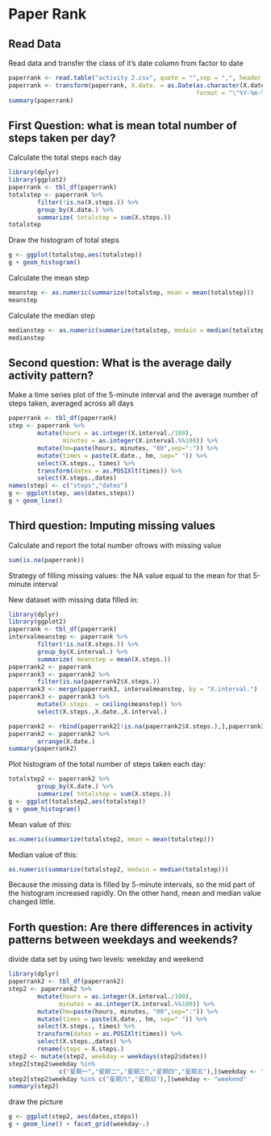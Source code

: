 # Paper Rank
## Read Data

Read data and transfer the class of it's date column from factor to date
```r
paperrank <- read.table("activity 2.csv", quote = "",sep = ",", header = TRUE)
paperrank <- transform(paperrank, X.date. = as.Date(as.character(X.date.),
                                                    format = "\"%Y-%m-%d\""))
summary(paperrank)
```

## First Question: what is mean total number of steps taken per day?

Calculate the total steps each day
```r
library(dplyr)
library(ggplot2)
paperrank <- tbl_df(paperrank)
totalstep <- paperrank %>%
        filter(!is.na(X.steps.)) %>%
        group_by(X.date.) %>%
        summarize( totalstep = sum(X.steps.))
totalstep
```

Draw the histogram of total steps
```r
g <- ggplot(totalstep,aes(totalstep))
g + geom_histogram()
```

Calculate the mean step
```r
meanstep <- as.numeric(summarize(totalstep, mean = mean(totalstep)))
meanstep
```

Calculate the median step
```r
medianstep <- as.numeric(summarize(totalstep, medain = median(totalstep)))
medianstep
```

## Second question: What is the average daily activity pattern?

Make a time series plot of the 5-minute interval and the average number of steps taken, averaged across all days
```r
paperrank <- tbl_df(paperrank)
step <- paperrank %>%
        mutate(hours = as.integer(X.interval./100),
               minutes = as.integer(X.interval.%%100)) %>%
        mutate(hm=paste(hours, minutes, "00",sep=":")) %>%
        mutate(times = paste(X.date., hm, sep=" ")) %>%
        select(X.steps., times) %>%
        transform(dates = as.POSIXlt(times)) %>%
        select(X.steps.,dates)
names(step) <- c("steps","dates")
g <- ggplot(step, aes(dates,steps))
g + geom_line()
```


## Third question: Imputing missing values

Calculate and report the total number ofrows with missing value
```r
sum(is.na(paperrank))
```

Strategy of filling missing values: the NA value equal to the mean for that 5-minute interval

New dataset with missing data filled in:
```r
library(dplyr)
library(ggplot2)
paperrank <- tbl_df(paperrank)
intervalmeanstep <- paperrank %>%
        filter(!is.na(X.steps.)) %>%
        group_by(X.interval.) %>%
        summarize( meanstep = mean(X.steps.))
paperrank2 <- paperrank
paperrank3 <- paperrank2 %>%
        filter(is.na(paperrank2$X.steps.))
paperrank3 <- merge(paperrank3, intervalmeanstep, by = "X.interval.")
paperrank3 <- paperrank3 %>% 
        mutate(X.steps. = ceiling(meanstep)) %>%
        select(X.steps.,X.date.,X.interval.)

paperrank2 <- rbind(paperrank2[!is.na(paperrank2$X.steps.),],paperrank3)
paperrank2 <- paperrank2 %>% 
        arrange(X.date.)
summary(paperrank2)
```

Plot histogram of the total number of steps taken each day:
```r
totalstep2 <- paperrank2 %>%
        group_by(X.date.) %>%
        summarize( totalstep = sum(X.steps.))
g <- ggplot(totalstep2,aes(totalstep))
g + geom_histogram()
```

Mean value of this:
```r
as.numeric(summarize(totalstep2, mean = mean(totalstep)))
```

Median value of this:
```r
as.numeric(summarize(totalstep2, medain = median(totalstep)))
```

Because the missing data is filled by 5-minute intervals, so the mid part of the histogram increased rapidly. On the other hand, mean and median value changed little.

## Forth question: Are there differences in activity patterns between weekdays and weekends?

divide data set by using two levels: weekday and weekend
```r
library(dplyr)
paperrank2 <- tbl_df(paperrank2)
step2 <- paperrank2 %>%
        mutate(hours = as.integer(X.interval./100),
              minutes = as.integer(X.interval.%%100)) %>%
        mutate(hm=paste(hours, minutes, "00",sep=":")) %>%
        mutate(times = paste(X.date., hm, sep=" ")) %>%
        select(X.steps., times) %>%
        transform(dates = as.POSIXlt(times)) %>%
        select(X.steps.,dates) %>%
        rename(steps = X.steps.)
step2 <- mutate(step2, weekday = weekdays(step2$dates))
step2[step2$weekday %in% 
              c("星期一","星期二","星期三","星期四","星期五"),]$weekday <- "weekday"
step2[step2$weekday %in% c("星期六","星期日"),]$weekday <- "weekend"
summary(step2)
```

draw the picture
```r
g <- ggplot(step2, aes(dates,steps))
g + geom_line() + facet_grid(weekday~.)
```







